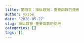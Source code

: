 ```yaml
---
title: 第四章：操纵数据：重要函数的使用
author: yxzoe
date: '2020-05-27'
slug: 操纵数据-重要函数的使用
categories: []
tags: []
---
```

